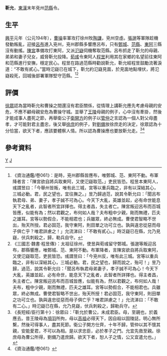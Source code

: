 '''靳允'''{{BD|？年||？年||catIdx=J}}，[[東漢|東漢]]末年兗州[[范縣|范縣]]令。

==生平==
[[兴平_(东汉)|興平]]元年（公元194年），[[曹操|曹操]]率軍攻打徐州牧[[陶謙|陶謙]]，兗州空虛。[[張邈|張邈]]等軍隊趁機發動叛亂，迎接[[呂布|呂布]]進入兗州，兗州郡縣多響應呂布，只有[[鄄城|鄄城]]、[[范縣|范縣]]、[[東阿|東阿]]三縣沒有動搖。[[陳宮|陳宮]]準備攻打東阿，又派[[氾嶷|氾嶷]]伺機奪取范縣。呂布抓走了靳允的母親、弟弟和妻子兒女，威脅靳允投降。[[荀彧|荀彧]]令東阿人[[程昱|程昱]]利用其在家鄉的名望前往東阿和范縣進行安撫，穩定民心。程昱在路過范縣時勸說靳允，靳允經程昱鼓勵流著淚道：“不敢有貳心。”當時氾嶷已在城下，靳允約氾嶷見面，於見面地點埋伏，將氾嶷殺死，回城後部署軍隊堅守范縣。<ref>《資治通鑑/卷061》：是時，兗州郡縣皆應布，唯鄄城、范、東阿不動。布軍降者言：「陳宮欲自將兵取東阿，又使氾嶷取范。」吏民皆恐。程昱本東阿人，彧謂昱曰：「今舉州皆叛，唯有此三城，宮等以重兵臨之，非有以深結其心，三城必動。君，民之望也，宜往撫之。」昱乃歸過范，說其令靳允曰：「聞呂布執君母、弟、妻子，孝子誠不可為心。今天下大亂，英雄並起，必有命世能息天下之亂者，此智者所宜詳擇也。得主者昌，失主者亡。陳宮叛迎呂布而百城皆應，似能有為；然以君觀之，布何如人哉？夫布粗中少親，剛而無禮，匹夫之雄耳。宮等以勢假合，不能相君也；兵雖眾，終必無成。曹使君智略不世出，殆天所授。君必固范，我守東阿，則田單之功可立也。孰與違忠從惡而母子俱亡乎？唯君詳慮之！」允流涕曰：「不敢有貳心。」時泛嶷已在縣，允乃見嶷，伏兵刺殺之，歸，勒兵自守。</ref><ref>《三國志‧魏書‧程昱傳》：太祖征徐州，使昱與荀彧留守鄄城。張邈等叛迎呂布，郡縣響應，唯鄄城、范、東阿不動。布軍降者，言陳宮欲自將兵取東阿，又使氾嶷取范，吏民皆恐。彧謂昱曰：「今兗州反，唯有此三城。宮等以重兵臨之，非有以深結其心，三城必動。君，民之望也，歸而說之，殆可！」昱乃歸，過范，說其令靳允曰：「聞呂布執君母弟妻子，孝子誠不可為心！今天下大亂，英雄並起，必有命世，能息天下之亂者，此智者所詳擇也。得主者昌，失主者亡。陳宮叛迎呂布而百城皆應，似能有為，然以君觀之，布何如人哉！夫布，粗中少親，剛而無禮，匹夫之雄耳。宮等以勢假合，不能相君也。兵雖眾，終必無成。曹使君智略不世出，殆天所授！君必固范，我守東阿，則田單之功可立也。孰與違忠從惡而母子俱亡乎？唯君詳慮之！」允流涕曰：「不敢有二心。」時氾嶷已在縣，允乃見嶷，伏兵刺殺之，歸勒兵守。</ref>

==評價==
[[徐眾|徐眾]]認為當時靳允和曹操之間還沒有君臣關係，從情理上講靳允應先考慮母親的安危，不應不顧母親安危為曹操守城。並舉了[[王陵_(西漢)|王陵]]母親的例子，心中沒有牽掛，然後才能成事人盡死之節，再舉衛公子[[衛開方|衛開方]]的例子以[[管仲|管仲]]之言認為一個人對父母盡孝，才可能對君主盡忠，後又舉[[徐庶|徐庶]]的例子，對[[劉備|劉備]]放徐庶走的決定，徐眾認為十分恰當，欲天下者，應該要體察人情。所以認為曹操應也要放靳允走。<ref>《長短經/臣行第十》：徐眾曰：「靳允於曹公，未成君臣。母，至親也，於義應去。昔王陵母為[[項羽|項羽]]所拘，母以[[劉邦|高祖]]必得天下，因自殺以固陵誌，明心無所繫，然後可得事人，盡其死節。衛公子開方仕齊，十年不歸，管仲以其不懷其親，安能愛君，不可以為相。是以求忠臣，必於孝子之門。允宜先救至親。徐庶母為曹公所得，劉備乃遣庶歸。欲天下者，恕人子之情，公又宜遣允也。」</ref><ref>《資治通鑑/卷061》</ref>

==參考資料==
{{reflist}}
[[Category:靳姓|Y]]
[[Category:東漢縣令|J]]
